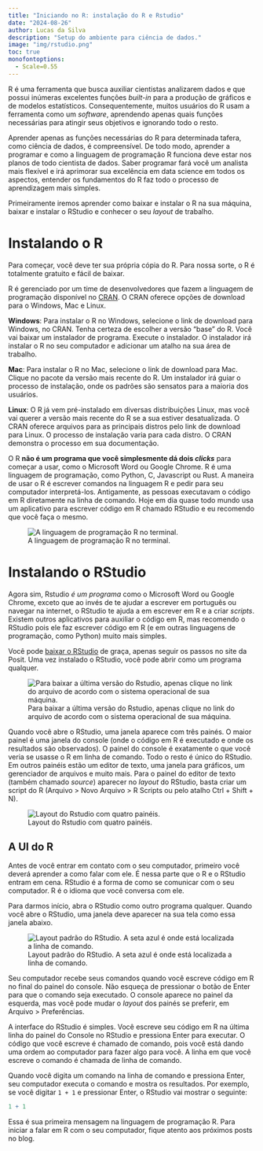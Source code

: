 ```yaml
---
title: "Iniciando no R: instalação do R e Rstudio"
date: "2024-08-26"
author: Lucas da Silva
description: "Setup do ambiente para ciência de dados."
image: "img/rstudio.png"
toc: true
monofontoptions: 
  - Scale=0.55
---
```


R é uma ferramenta que busca auxiliar cientistas analizarem dados e que possui inúmeras excelentes funções *built-in* para a produção de gráficos e de modelos estatísticos. Consequentemente, muitos usuários do R usam a ferramenta como um *software*, aprendendo apenas quais funções necessárias para atingir seus objetivos e ignorando todo o resto.

Aprender apenas as funções necessárias do R para determinada tafera, como ciência de dados, é compreensível. De todo modo, aprender a programar e como a linguagem de programação R funciona deve estar nos planos de todo cientista de dados. Saber programar fará você um analista mais flexível e irá aprimorar sua excelência em data science em todos os aspectos, entender os fundamentos do R faz todo o processo de aprendizagem mais simples.

Primeiramente iremos aprender como baixar e instalar o R na sua máquina, baixar e instalar o RStudio e conhecer o seu *layout* de trabalho.

# Instalando o R

Para começar, você deve ter sua própria cópia do R. Para nossa sorte, o R é totalmente gratuito e fácil de baixar.

R é gerenciado por um time de desenvolvedores que fazem a linguagem de programação disponível no [CRAN](http://cran.r-project.org/){target="_blank"}. O CRAN oferece opções de download para o Windows, Mac e Linux.

**Windows**: Para instalar o R no Windows, selecione o link de download para Windows, no CRAN. Tenha certeza de escolher a versão "base" do R. Você vai baixar um instalador de programa. Execute o instalador. O instalador irá instalar o R no seu computador e adicionar um atalho na sua área de trabalho.

**Mac**: Para instalar o R no Mac, selecione o link de download para Mac. Clique no pacote da versão mais recente do R. Um instalador irá guiar o processo de instalação, onde os padrões são sensatos para a maioria dos usuários.

**Linux**: O R já vem pré-instalado em diversas distribuições Linux, mas você vai querer a versão mais recente do R se a sua estiver desatualizada. O CRAN oferece arquivos para as principais distros pelo link de download para Linux. O processo de instalação varia para cada distro. O CRAN demonstra o processo em sua documentação.

O R **não é um programa que você simplesmente dá dois *clicks*** para começar a usar, como o Microsoft Word ou Google Chrome. R é uma linguagem de programação, como Python, C, Javascript ou Rust. A maneira de usar o R é escrever comandos na linguagem R e pedir para seu computador interpretá-los. Antigamente, as pessoas executavam o código em R diretamente na linha de comando. Hoje em dia quase todo mundo usa um aplicativo para escrever código em R chamado RStudio e eu recomendo que você faça o mesmo.

![A linguagem de programação R no terminal.](img/r-console.png)

# Instalando o RStudio

Agora sim, Rstudio *é um programa* como o Microsoft Word ou Google Chrome, exceto que ao invés de te ajudar a escrever em português ou navegar na internet, o RStudio te ajuda a em escrever em R e a criar *scripts*. Existem outros aplicativos para auxiliar o código em R, mas recomendo o RStudio pois ele faz escrever código em R (e em outras linguagens de programação, como Python) muito mais simples.

Você pode [baixar o RStudio](https://posit.co/download/rstudio-desktop/){target="_blank"} de graça, apenas seguir os passos no site da Posit. Uma vez instalado o RStudio, você pode abrir como um programa qualquer.

![Para baixar a última versão do Rstudio, apenas clique no link do arquivo de acordo com o sistema operacional de sua máquina.](img/posit.png)

Quando você abre o RStudio, uma janela aparece com três painés. O maior painel é uma janela do console (onde o código em R é executado e onde os resultados são observados). O painel do console é exatamente o que você veria se usasse o R em linha de comando. Todo o resto é único do RStudio. Em outros painéis estão um editor de texto, uma janela para gráficos, um gerenciador de arquivos e muito mais. Para o painel do editor de texto (também chamado *source*) aparecer no *layout* do RStudio, basta criar um script do R (Arquivo \> Novo Arquivo \> R Scripts ou pelo atalho Ctrl + Shift + N).

![Layout do Rstudio com quatro painéis.](img/rstudio-panes.jpeg)

## A UI do R

Antes de você entrar em contato com o seu computador, primeiro você deverá aprender a como falar com ele. É nessa parte que o R e o RStudio entram em cena. RStudio é a forma de como se comunicar com o seu computador. R é o idioma que você conversa com ele.

Para darmos início, abra o RStudio como outro programa qualquer. Quando você abre o RStudio, uma janela deve aparecer na sua tela como essa janela abaixo.

![Layout padrão do RStudio. A seta azul é onde está localizada a linha de comando.](img/ui.png)

Seu computador recebe seus comandos quando você escreve código em R no final do painel do console. Não esqueça de pressionar o botão de Enter para que o comando seja executado. O console aparece no painel da esquerda, mas você pode mudar o *layout* dos painés se preferir, em Arquivo \> Preferências.

A interface do RStudio é simples. Você escreve seu código em R na última linha do painel do Console no RStudio e pressiona Enter para executar. O código que você escreve é chamado de comando, pois você está dando uma ordem ao computador para fazer algo para você. A linha em que você escreve o comando é chamada de linha de comando.

Quando você digita um comando na linha de comando e pressiona Enter, seu computador executa o comando e mostra os resultados. Por exemplo, se você digitar `1 + 1` e pressionar Enter, o RStudio vai mostrar o seguinte:

```r
1 + 1
```


Essa é sua primeira mensagem na linguagem de programação R. Para iniciar a falar em R com o seu computador, fique atento aos próximos posts no blog.
